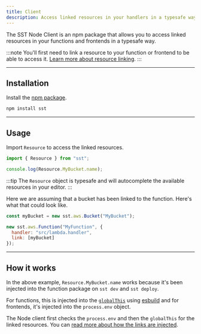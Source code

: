 ```yaml
---
title: Client
description: Access linked resources in your handlers in a typesafe way.
---
```


The SST Node Client is an npm package that allows you to access linked resources in your functions and frontends in a typesafe way.

:::note
You'll first need to link a resource to your function or frontend to be able to access it. [Learn more about resource linking](/docs/linking/).
:::

---

## Installation

Install the [npm package](https://www.npmjs.com/package/sst).

```bash
npm install sst
```

---

## Usage

Import `Resource` to access the linked resources.

```js title="src/lambda.ts"
import { Resource } from "sst";

console.log(Resource.MyBucket.name);
```

:::tip
The `Resource` object is typesafe and will autocomplete the available resources in your editor.
:::

Here we are assuming that a bucket has been linked to the function. Here's what that could look like.

```js title="sst.config.ts"
const myBucket = new sst.aws.Bucket("MyBucket");

new sst.aws.Function("MyFunction", {
  handler: "src/lambda.handler",
  link: [myBucket]
});
```

---

## How it works

In the above example, `Resource.MyBucket.name` works because it's been injected into the function package on `sst dev` and `sst deploy`.

For functions, this is injected into the [`globalThis`](https://developer.mozilla.org/en-US/docs/Web/JavaScript/Reference/Global_Objects/globalThis) using [esbuild](https://esbuild.github.io/) and for frontends, it's injected into the `process.env` object.

The Node client first checks the `process.env` and then the `globalThis` for the linked resources. You can [read more about how the links are injected](/docs/linking/#injecting-links).

